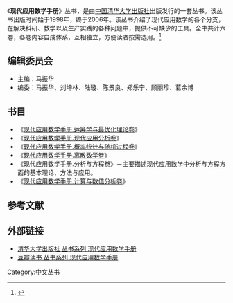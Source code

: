 {{多個問題|
{{expand|time=2013-07-15T23:53:31+00:00}}
{{advert|time=2013-07-15T23:50:35+00:00}}
}}
《'''现代应用数学手册'''》丛书，是由[[中国|中国]][[清华大学出版社|清华大学出版社]]出版发行的一套丛书。该丛书出版时间始于1998年，终于2006年。该丛书介绍了现代应用数学的各个分支，在解决科研、教学以及生产实践的各种问题中，提供不可缺少的工具。全书共计六卷，各卷内容自成体系，互相独立，方便读者按需选用。<ref>{{Cite book|title=理工教材目录|last=|first=|publisher=[[清华大学出版社|清华大学出版社]]|year=2007|isbn=|location=北京|pages=59}}</ref>

== 编辑委员会 ==
* 主编：马振华
* 编委：马振华、刘坤林、陆璇、陈景良、郑乐宁、顾丽珍、葛余博

== 书目 ==
* 《[[现代应用数学手册.运筹学与最优化理论卷|现代应用数学手册.运筹学与最优化理论卷]]》
* 《[[现代应用数学手册.现代应用分析卷|现代应用数学手册.现代应用分析卷]]》
* 《[[现代应用数学手册.概率统计与随机过程卷|现代应用数学手册.概率统计与随机过程卷]]》
* 《[[现代应用数学手册.离散数学卷|现代应用数学手册.离散数学卷]]》
* 《现代应用数学手册.分析与方程卷》－主要描述现代应用数学中分析与方程方面的基本理论、方法与应用。
* 《[[现代应用数学手册.计算与数值分析卷|现代应用数学手册.计算与数值分析卷]]》

== 参考文献 ==
{{reflist}}

== 外部链接 ==
* [https://web.archive.org/web/20110910153247/http://www.tup.tsinghua.edu.cn/book/List_cs.asp?csbh=325 清华大学出版社 丛书系列 现代应用数学手册]
* [http://book.douban.com/series/11025 豆瓣读书 丛书系列 现代应用数学手册] {{Wayback|url=http://book.douban.com/series/11025 |date=20140406012855 }}

[[Category:中文丛书|Category:中文丛书]]